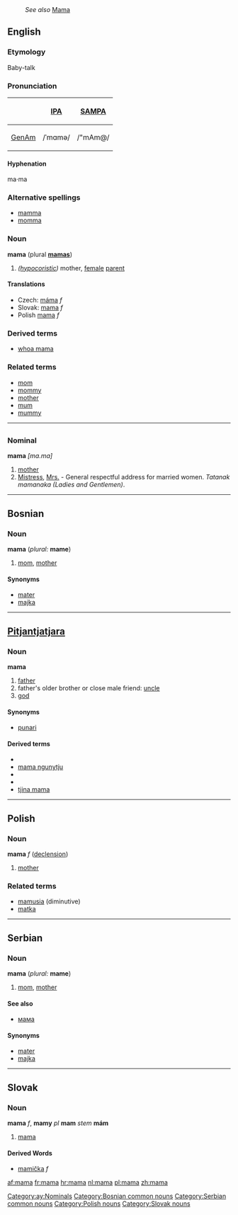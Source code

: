 :''See also'' [[Mama]]
==English==
===Etymology===
Baby-talk

===Pronunciation===
{| border=1 cellpadding=5
! !! [[w:IPA|IPA]] !! [[w:SAMPA|SAMPA]]
|-
! [[GenAm]]
| /ˈmɑmə/ || /"mAm@/
|}

====Hyphenation====
ma·ma

===Alternative spellings===
*[[mamma]]
*[[momma]]

===Noun===
'''mama''' (plural '''[[mamas]]''')
# ''([[hypocoristic]])'' mother, [[female]] [[parent]]

====Translations====
*Czech: [[máma]] ''f''
*Slovak: [[mama#Slovak|mama]] ''f''
*Polish [[mama#Polish|mama]] ''f''

===Derived terms===
* [[whoa mama]]

===Related terms===
* [[mom]]
* [[mommy]]
* [[mother]]
* [[mum]]
* [[mummy]]

----
=={{ay}}==
===Nominal===
'''mama''' ''[ma.ma]''
# [[mother]]
# [[Mistress]], [[Mrs.]] - General respectful address for married women. ''Tatanak mamanaka'' ''(Ladies and Gentlemen)''.
[[Category:ay:Nominals]]

----

==Bosnian==
===Noun===
'''mama''' {{f}} {{s}} (''plural:'' '''mame''')
#[[mom]], [[mother]]
====Synonyms====
*[[mater]]
*[[majka]]
[[Category:Bosnian common nouns]]

----

==[[Pitjantjatjara]]==
===Noun===
'''mama'''

# [[father]]
# father's older brother or close male friend: [[uncle]]
# [[god]]

====Synonyms====
*[[punari]]

====Derived terms====
*{{Unicode|[[mama maḻatja]]}}
*[[mama ngunytju]]
*{{Unicode|[[mama puḻka]]}}
*{{Unicode|[[maṟa mama]]}}
*[[tjina mama]]

----

==Polish==
===Noun===
'''mama''' ''f'' ([[Wiktionary Appendix:Polish hard feminine noun declension|declension]])

#[[mother]]

===Related terms===
* [[mamusia]] (diminutive)
* [[matka]]

----

==Serbian==
===Noun===
'''mama''' {{f}} {{s}} (''plural:'' '''mame''')
#[[mom]], [[mother]]
====See also====
*[[мама]]
====Synonyms====
*[[mater]]
*[[majka]]
[[Category:Serbian common nouns]]

----

==Slovak==
===Noun===
'''mama''' ''f'', '''mamy''' ''pl''
'''mam''' ''stem''
'''mám''' ''{{genpl}}''
{{decpat}} {{zena}}

# [[mama#English|mama]]

====Derived Words====
* [[mamička]] ''f''

[[Category:Polish nouns]]
[[Category:Slovak nouns]]

[[af:mama]]
[[fr:mama]]
[[hr:mama]]
[[nl:mama]]
[[pl:mama]]
[[zh:mama]]